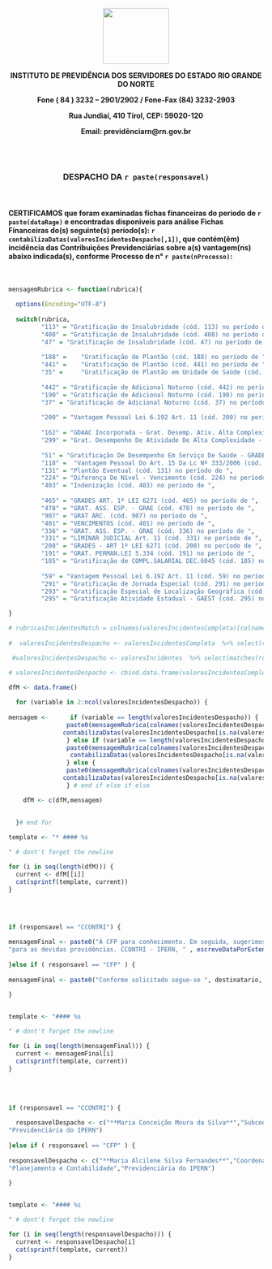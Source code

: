 
<center>

![](https://uploaddeimagens.com.br/images/002/610/381/full/logoMD.png){width=130 height=110px}

**INSTITUTO DE PREVIDÊNCIA DOS SERVIDORES DO ESTADO RIO GRANDE DO NORTE**

**Fone ( 84 ) 3232 – 2901/2902 / Fone-Fax (84) 3232-2903**

**Rua Jundiaí, 410 Tirol, CEP: 59020-120**

**Email: previdênciarn@rn.gov.br**
  
</center>

<br />
<br />

<center>

### **DESPACHO DA `r paste(responsavel)`**

</center>

<br />

#### CERTIFICAMOS que foram examinadas fichas financeiras do período de `r paste(dataRage)` e encontradas disponiveis para análise Fichas Financeiras do(s) seguinte(s) período(s): `r contabilizaDatas(valoresIncidentesDespacho[,1])`, que contém(êm) incidência das Contribuições Previdenciárias sobre a(s) vantagem(ns) abaixo indicada(s), conforme Processo de n° `r paste(nProcesso)`:

<br />

```{r echo = FALSE, results = "asis"}


mensagemRubrica <- function(rubrica){
  
  options(Encoding="UTF-8")
  
  switch(rubrica, 
         "113" = "Gratificação de Insalubridade (cód. 113) no período de ", 
         "408" = "Gratificação de Insalubridade (cód. 408) no período de ", 
         "47" = "Gratificação de Insalubridade (cód. 47) no período de ", 
         
         "188" = 	"Gratificação de Plantão (cód. 188) no período de ",
         "441" = 	"Gratificação de Plantão (cód. 441) no período de ",
         "35" = 	"Gratificação de Plantão em Unidade de Saúde (cód. 35) no período de ",
         
         "442" = "Gratificação de Adicional Noturno (cód. 442) no período de ",
         "190" = "Gratificação de Adicional Noturno (cód. 190) no período de ",
         "37" = "Gratificação de Adicional Noturno (cód. 37) no período de ", 
         
         "200" = "Vantagem Pessoal Lei 6.192 Art. 11 (cód. 200) no período de ",
         
         "162" = "GDAAC Incorporada - Grat. Desemp. Ativ. Alta Complexidade (cód. 162) no período de ",
         "299" = "Grat. Desempenho De Atividade De Alta Complexidade - GDAAC (cód. 299) no período de ",
  
         "51" = "Gratificação De Desempenho Em Serviço De Saúde - GRADES (cód. 51) no período de ", 
         "118" =  "Vantagem Pessoal Do Art. 15 Da Lc Nº 333/2006 (cód. 118) no período de ",
         "131" = "Plantão Eventual (cód. 131) no período de ",
         "224" = "Diferença De Nível - Vencimento (cód. 224) no período de ",
         "403" = "Indenização (cód. 403) no período de ",
         
         "465" = "GRADES ART. 1º LEI 6271 (cód. 465) no período de ",
         "478" = "GRAT. ASS. ESP. - GRAE (cód. 478) no período de ",
         "907" = "GRAT ARC. (cód. 907) no período de ",
         "401" = "VENCIMENTOS (cód. 401) no período de ",
         "336" = "GRAT. ASS. ESP. - GRAE (cód. 336) no período de ",
         "331" = "LIMINAR JUDICIAL Art. 11 (cód. 331) no período de ",
         "208" = "GRADES - ART 1º LEI 6271 (cód. 208) no período de ",
         "191" = "GRAT. PERMAN.LEI 5.334 (cód. 191) no período de ",
         "185" = "Gratificação de COMPL.SALARIAL DEC.6045 (cód. 185) no período de ",
         
         "59" = "Vantagem Pessoal Lei 6.192 Art. 11 (cód. 59) no período de ",
         "291" = "Gratificação de Jornada Especial (cód. 291) no período de ",
         "293" = "Gratificação Especial de Localização Geográfica (cód. 293) no período de ",
         "295" = "Gratificação Atividade Estadual - GAEST (cód. 295) no período de ")

}

# rubricasIncidentesMatch = colnames(valoresIncidentesCompleta)[colnames(valoresIncidentesCompleta) %in% rubricas]
  
#  valoresIncidentesDespacho <- valoresIncidentesCompleta  %>% select(rubricasIncidentesMatch)

 #valoresIncidentesDespacho <- valoresIncidentes  %>% select(matches(rubricas))

# valoresIncidentesDespacho <- cbind.data.frame(valoresIncidentesCompleta[1],valoresIncidentesDespacho)

dfM <- data.frame()
  
  for (variable in 2:ncol(valoresIncidentesDespacho)) {
    
mensagem <-      if (variable == length(valoresIncidentesDespacho)) {
                paste0(mensagemRubrica(colnames(valoresIncidentesDespacho[variable])),
               contabilizaDatas(valoresIncidentesDespacho[is.na(valoresIncidentesDespacho[variable]) == FALSE,]$Ano),".")
                } else if (variable == length(valoresIncidentesDespacho)-1) {
                paste0(mensagemRubrica(colnames(valoresIncidentesDespacho[variable])),
                 contabilizaDatas(valoresIncidentesDespacho[is.na(valoresIncidentesDespacho[variable]) == FALSE,]$Ano)," e")
                } else {
                paste0(mensagemRubrica(colnames(valoresIncidentesDespacho[variable])),
               contabilizaDatas(valoresIncidentesDespacho[is.na(valoresIncidentesDespacho[variable]) == FALSE,]$Ano),";")
                } # end if else if else

    dfM <- c(dfM,mensagem)
    
    
  }# end for

template <- "* #### %s

" # dont't forget the newline

for (i in seq(length(dfM))) {
  current <- dfM[[i]]
  cat(sprintf(template, current))
}



```

<br />


```{r echo = FALSE, results = "asis"}


if (responsavel == "CCONTRI") {
  
mensagemFinal <- paste0("À CFP para conhecimento. Em seguida, sugerimos o envio do processo ", destinatario,", ", 
"para as devidas providências. CCONTRI - IPERN, " , escreveDataPorExtenso(dataDespacho),".")
                          
}else if ( responsavel == "CFP" ) {
  
mensagemFinal <- paste0("Conforme solicitado segue-se ", destinatario, ", ", "para as devidas providências. CFP - IPERN, " , escreveDataPorExtenso(dataDespacho),".")
  
}


template <- "#### %s

" # dont't forget the newline

for (i in seq(length(mensagemFinal))) {
  current <- mensagemFinal[i]
  cat(sprintf(template, current))
}

```

<br />
<br />

<div align="center">

```{r echo = FALSE, results = "asis"}

if (responsavel == "CCONTRI") {
  
  responsavelDespacho <- c("**Maria Conceição Moura da Silva**","Subcoordenadora de Compensação",
"Previdenciária do IPERN")
                          
}else if ( responsavel == "CFP" ) {
  
responsavelDespacho <- c("**Maria Alcilene Silva Fernandes**","Coordenadora de Finanças,",
"Planejamento e Contabilidade","Previdenciária do IPERN")
  
}


template <- "#### %s

" # dont't forget the newline

for (i in seq(length(responsavelDespacho))) {
  current <- responsavelDespacho[i]
  cat(sprintf(template, current))
}

```
</div>

<br />
<br />